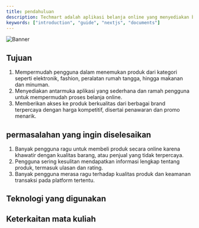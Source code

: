 ```yaml
---
title: pendahuluan
description: Techmart adalah aplikasi belanja online yang menyediakan berbagai macam produk dari berbagai kategori untuk memenuhi kebutuhan sehari-hari masyarakat. Techmart dirancang untuk menjadi solusi belanja serba ada, di mana pengguna dapat dengan mudah mencari, memilih, dan membeli produk dengan nyaman melalui satu platform.
keywords: ["introduction", "guide", "nextjs", "documents"]
---
```


![Banner](/images/banner.png)

## Tujuan

1. Mempermudah pengguna dalam menemukan produk dari kategori seperti elektronik, fashion, peralatan rumah tangga, hingga makanan dan minuman.
2. Menyediakan antarmuka aplikasi yang sederhana dan ramah pengguna untuk mempermudah proses belanja online.
3. Memberikan akses ke produk berkualitas dari berbagai brand terpercaya dengan harga kompetitif, disertai penawaran dan promo menarik.

## permasalahan yang ingin diselesaikan
1. Banyak pengguna ragu untuk membeli produk secara online karena khawatir dengan kualitas barang, atau penjual yang tidak terpercaya.
2. Pengguna sering kesulitan mendapatkan informasi lengkap tentang produk, termasuk ulasan dan rating.
3. Banyak pengguna merasa ragu terhadap kualitas produk dan keamanan transaksi pada platform tertentu.
              
## Teknologi yang digunakan 
<Cardgrid>
    <card
    subtitle = "Teknologi yang digunakan "
    title = "Bahasa Pemrograman"
    description = "PHP dan JAVASCRIPT untuk pengembangan backend"
    />
    <card
    subtitle = "Teknologi yang digunakan "
    title = "Framework"
    description = "bootstrap untuk styling dan responsif"
    />
    <card
    subtitle = "Teknologi yang digunakan "
    title = "Database"
    description = "MySQL untuk menyimpan data pengguna, produk, dan ulasan."
    />
    <card
    subtitle = "Teknologi yang digunakan "
    title = "Frontend"
    description = "HTML, CSS, dan JavaScript untuk membangun antarmuka pengguna yang responsif dan interaktif."
    />
</Cardgrid>

## Keterkaitan mata kuliah

<Cardgrid>
    <card
    subtitle = "Keterkaitan mata kuliah"
    title = "Pemrograman Web"
    />
    <card
    subtitle = "Keterkaitan mata kuliah"
    title = "Metode dan Model Pengembangan Perangkat Lunak"
    />
    <card
    subtitle = "Keterkaitan mata kuliah"
    title = "Praktik dan Analisis Desain Perangkat Lunak"
    />
    <card
    subtitle = "Keterkaitan mata kuliah"
    title = "Basis Data"
    />
     <card
    subtitle = "Keterkaitan mata kuliah"
    title = "Perancangan Antarmuka Pengguna"
    />
</Cardgrid>
